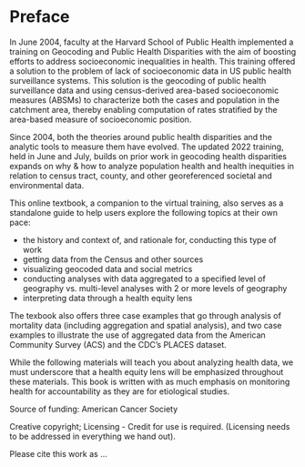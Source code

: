 # Preface {#preface}

In June 2004, faculty at the Harvard School of Public Health implemented a training on Geocoding and Public Health Disparities with the aim of boosting efforts to address socioeconomic inequalities in health. This training offered a solution to the problem of lack of socioeconomic data in US public health surveillance systems. This solution is the geocoding of public health surveillance data and using census-derived area-based socioeconomic measures (ABSMs) to characterize both the cases and population in the catchment area, thereby enabling computation of rates stratified by the area-based measure of socioeconomic position.

Since 2004, both the theories around public health disparities and the analytic tools to measure them have evolved. The updated 2022 training, held in June and July, builds on prior work in geocoding health disparities expands on why & how to analyze population health and health inequities in relation to census tract, county, and other georeferenced societal and environmental data.

This online textbook, a companion to the virtual training, also serves as a standalone guide to help users explore the following topics at their own pace:

  - the history and context of, and rationale for, conducting this type of work
  - getting data from the Census and other sources 
  - visualizing geocoded data and social metrics 
  - conducting analyses with data aggregated to a specified level of geography vs. multi-level analyses with 2 or more levels of geography
  - interpreting data through a health equity lens
  
The texbook also offers three case examples that go through analysis of mortality data (including aggregation and spatial analysis), and two case examples to illustrate the use of aggregated data from the American Community Survey (ACS) and the CDC's PLACES dataset.

While the following materials will teach you about analyzing health data, we
must underscore that a health equity lens will be emphasized throughout these
materials. This book is written with as much emphasis on monitoring health for
accountability as they are for etiological studies.


Source of funding: American Cancer Society

Creative copyright; Licensing - Credit for use is required. 
(Licensing needs to be addressed in everything we hand out).

Please cite this work as ... 

